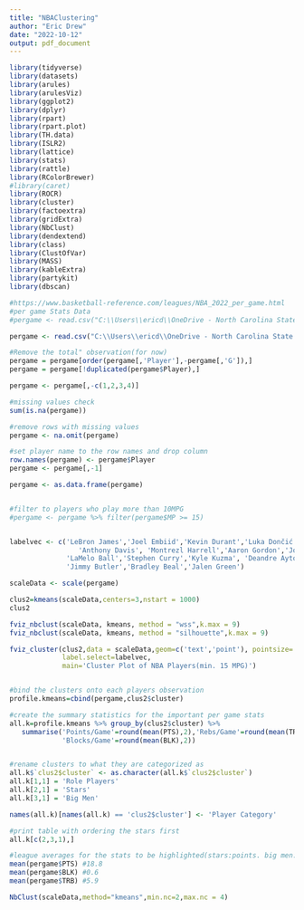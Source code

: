 ```yaml
---
title: "NBAClustering"
author: "Eric Drew"
date: "2022-10-12"
output: pdf_document
---
```


```r
library(tidyverse)
library(datasets)
library(arules)
library(arulesViz)
library(ggplot2)
library(dplyr)
library(rpart)
library(rpart.plot)
library(TH.data)
library(ISLR2)
library(lattice)
library(stats)
library(rattle)
library(RColorBrewer)
#library(caret)
library(ROCR)
library(cluster)  
library(factoextra) 
library(gridExtra)
library(NbClust)
library(dendextend)
library(class)
library(ClustOfVar)
library(MASS)
library(kableExtra)
library(partykit)
library(dbscan)
```

```r
#https://www.basketball-reference.com/leagues/NBA_2022_per_game.html
#per game Stats Data
#pergame <- read.csv("C:\\Users\\ericd\\OneDrive - North Carolina State University\\Desktop\\NBA Project\\perGameStats.csv")

pergame <- read.csv("C:\\Users\\ericd\\OneDrive - North Carolina State University\\Desktop\\NBA-AllStar-Predictions\\Data\\season22-23.csv")

#Remove the total" observation(for now)
pergame = pergame[order(pergame[,'Player'],-pergame[,'G']),]
pergame = pergame[!duplicated(pergame$Player),]

pergame <- pergame[,-c(1,2,3,4)]
```


```r
#missing values check
sum(is.na(pergame))

#remove rows with missing values
pergame <- na.omit(pergame)

#set player name to the row names and drop column
row.names(pergame) <- pergame$Player
pergame <- pergame[,-1]

pergame <- as.data.frame(pergame)


#filter to players who play more than 10MPG
#pergame <- pergame %>% filter(pergame$MP >= 15)


labelvec <- c('LeBron James','Joel Embiid','Kevin Durant','Luka Dončić','Rudy Gobert','Bam Adebayo',
                 'Anthony Davis', 'Montrezl Harrell','Aaron Gordon','Josh Hart','Reggie Jackson',
              'LaMelo Ball','Stephen Curry','Kyle Kuzma', 'Deandre Ayton', 'James Harden',
              'Jimmy Butler','Bradley Beal','Jalen Green')
```

```r
scaleData <- scale(pergame)

clus2=kmeans(scaleData,centers=3,nstart = 1000)
clus2

fviz_nbclust(scaleData, kmeans, method = "wss",k.max = 9)
fviz_nbclust(scaleData, kmeans, method = "silhouette",k.max = 9)

fviz_cluster(clus2,data = scaleData,geom=c('text','point'), pointsize=.8,labelsize = 20,
             label.select=labelvec,
             main='Cluster Plot of NBA Players(min. 15 MPG)')


#bind the clusters onto each players observation
profile.kmeans=cbind(pergame,clus2$cluster)

#create the summary statistics for the important per game stats
all.k=profile.kmeans %>% group_by(clus2$cluster) %>%
   summarise('Points/Game'=round(mean(PTS),2),'Rebs/Game'=round(mean(TRB),2),'AST/Game'=round(mean(AST),2),
             'Blocks/Game'=round(mean(BLK),2))


#rename clusters to what they are categorized as
all.k$`clus2$cluster` <- as.character(all.k$`clus2$cluster`)
all.k[1,1] = 'Role Players'
all.k[2,1] = 'Stars'
all.k[3,1] = 'Big Men'

names(all.k)[names(all.k) == 'clus2$cluster'] <- 'Player Category'

#print table with ordering the stars first
all.k[c(2,3,1),]

#league averages for the stats to be highlighted(stars:points. big men:blocks/rebounds)
mean(pergame$PTS) #18.8
mean(pergame$BLK) #0.6
mean(pergame$TRB) #5.9

NbClust(scaleData,method="kmeans",min.nc=2,max.nc = 4)


```
